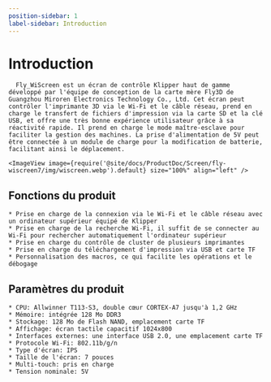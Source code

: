 ```yaml
---
position-sidebar: 1
label-sidebar: Introduction
---
```


# Introduction

      Fly_WiScreen est un écran de contrôle Klipper haut de gamme développé par l'équipe de conception de la carte mère Fly3D de Guangzhou Miroren Electronics Technology Co., Ltd. Cet écran peut contrôler l'imprimante 3D via le Wi-Fi et le câble réseau, prend en charge le transfert de fichiers d'impression via la carte SD et la clé USB, et offre une très bonne expérience utilisateur grâce à sa réactivité rapide. Il prend en charge le mode maître-esclave pour faciliter la gestion des machines. La prise d'alimentation de 5V peut être connectée à un module de charge pour la modification de batterie, facilitant ainsi le déplacement.

    <ImageView image={require('@site/docs/ProductDoc/Screen/fly-wiscreen7/img/wiscreen.webp').default} size="100%" align="left" />

## Fonctions du produit

    * Prise en charge de la connexion via le Wi-Fi et le câble réseau avec un ordinateur supérieur équipé de Klipper
    * Prise en charge de la recherche Wi-Fi, il suffit de se connecter au Wi-Fi pour rechercher automatiquement l'ordinateur supérieur
    * Prise en charge du contrôle de cluster de plusieurs imprimantes
    * Prise en charge du téléchargement d'impression via USB et carte TF
    * Personnalisation des macros, ce qui facilite les opérations et le débogage

## Paramètres du produit

    * CPU: Allwinner T113-S3, double cœur CORTEX-A7 jusqu'à 1,2 GHz
    * Mémoire: intégrée 128 Mo DDR3
    * Stockage: 128 Mo de Flash NAND, emplacement carte TF
    * Affichage: écran tactile capacitif 1024x800
    * Interfaces externes: une interface USB 2.0, une emplacement carte TF
    * Protocole Wi-Fi: 802.11b/g/n
    * Type d'écran: IPS
    * Taille de l'écran: 7 pouces
    * Multi-touch: pris en charge
    * Tension nominale: 5V
